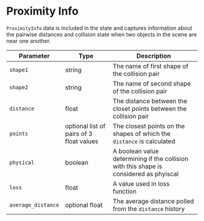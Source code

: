 # Proximity Info

`ProximityInfo` data is included in the state and captures information about the pairwise distances and collision state when two objects in the scene are near one another. 

| Parameter | Type | Description |
|---|---|---|
|`shape1`|string|The name of first shape of the collision pair|
|`shape2`|string|The name of second shape of the collision pair|
|`distance`|float|The distance between the closet points between the collision pair|
|`points`|optional list of pairs of 3 float values|The closest points on the shapes of which the `distance` is calculated|
|`physical`|boolean|A boolean value determining if the collision with this shape is considered as phyiscal |
|`loss`|float|A value used in loss function|
|`average_distance`|optional float|The average distance polled from the `distance` history|
